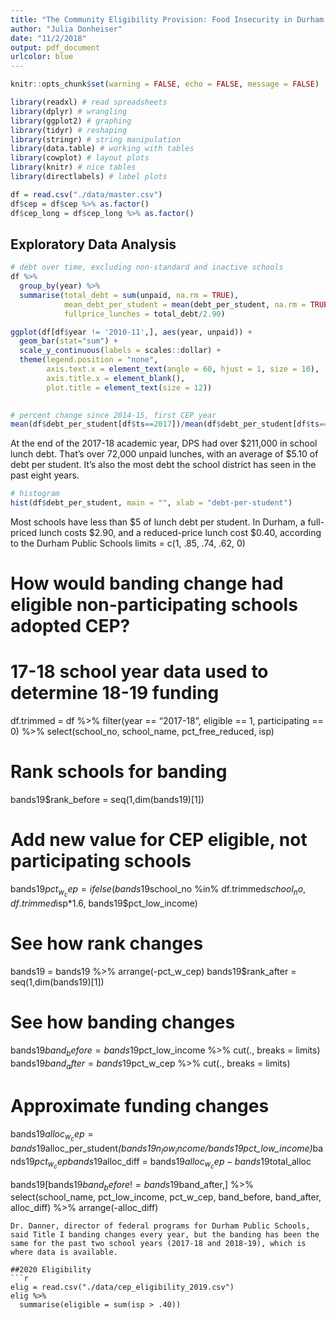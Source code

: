 ```yaml
---
title: "The Community Eligibility Provision: Food Insecurity in Durham Public Schools"
author: "Julia Donheiser"
date: "11/2/2018"
output: pdf_document
urlcolor: blue
---
```


```r
knitr::opts_chunk$set(warning = FALSE, echo = FALSE, message = FALSE)

library(readxl) # read spreadsheets
library(dplyr) # wrangling
library(ggplot2) # graphing
library(tidyr) # reshaping
library(stringr) # string manipulation
library(data.table) # working with tables
library(cowplot) # layout plots
library(knitr) # nice tables
library(directlabels) # label plots

df = read.csv("./data/master.csv")
df$cep = df$cep %>% as.factor()
df$cep_long = df$cep_long %>% as.factor()
```

## Exploratory Data Analysis
```r
# debt over time, excluding non-standard and inactive schools
df %>%
  group_by(year) %>%
  summarise(total_debt = sum(unpaid, na.rm = TRUE),
            mean_debt_per_student = mean(debt_per_student, na.rm = TRUE),
            fullprice_lunches = total_debt/2.90)

ggplot(df[df$year != '2010-11',], aes(year, unpaid)) + 
  geom_bar(stat="sum") +
  scale_y_continuous(labels = scales::dollar) +
  theme(legend.position = "none",
        axis.text.x = element_text(angle = 60, hjust = 1, size = 10),
        axis.title.x = element_blank(),
        plot.title = element_text(size = 12))
  

# percent change since 2014-15, first CEP year
mean(df$debt_per_student[df$ts==2017])/mean(df$debt_per_student[df$ts==2014])
```
At the end of the 2017-18 academic year, DPS had over \$211,000 in school lunch debt. That's over 72,000 unpaid lunches, with an average of \$5.10 of debt per student. It's also the most debt the school district has seen in the past eight years.

```r
# histogram
hist(df$debt_per_student, main = "", xlab = "debt-per-student")
```
Most schools have less than \$5 of lunch debt per student. In Durham, a full-priced lunch costs \$2.90, and a reduced-price lunch cost \$0.40, according to the Durham Public Schools \href{https://www.dpsnc.net/site/handlers/filedownload.ashx?moduleinstanceid=196&dataid=173&FileName=2018-19%20FR%20Lunch%20App_Eng.pdf}{website}. That's about two unpaid full-priced lunches per student, or just over 12 unpaid reduced-price lunches per student. For the rest of my EDA, I'll delve into which schools have more debt and whether we can find systematic issues. I'll also be looking at schools that are part of the Community Eligibility Provision, which means all students receive free lunch.

###Debt and Demographics
```r
# scatterplot of debt vs. pct needy
ggplot(df[df$cep == 0,], aes(pct_free_reduced, debt_per_student)) +
  geom_point(aes(col = cep_long)) +
  xlab("percent students with free and reduced lunch") +
  ylab("debt-per-student") +
  geom_smooth(method = "lm", se = FALSE)

# scatterplot of debt vs. pct black
g1 = ggplot(df[df$cep == 0,], aes(pct_black, debt_per_student)) +
  geom_point(aes(col = cep_long)) +
  xlab("Percent Black") +
  ylab("debt-per-student") +
  geom_smooth(method = "lm", se = FALSE)

# scatterplot of debt vs. pct hispanic
g2 = ggplot(df[df$cep == 0,], aes(pct_hispanic, debt_per_student)) +
  geom_point(aes(col = cep_long)) +
  xlab("Percent Hispanic") +
  ylab("debt-per-student") +
  geom_smooth(method = "lm", se = FALSE)

# scatterplot of debt vs. pct white
g3 = ggplot(df[df$cep == 0,], aes(pct_white, debt_per_student)) +
  geom_point(aes(col = cep_long)) +
  xlab("Percent White") +
  ylab("debt-per-student") +
  geom_smooth(method = "lm", se = FALSE)

plot_grid(g1, g2, g3, ncol = 3)

ggplot(df[df$cep == 0,], aes(pct_minority, debt_per_student)) +
  geom_point(aes(col = cep_long)) +
  xlab("Percent Minority") +
  ylab("debt-per-student") +
  geom_smooth(method = "lm", se = FALSE)

g1 = ggplot(df, aes(pct_white, pct_black)) +
  geom_point(aes(col = cep_long)) +
  geom_smooth(method = "lm", se = FALSE) +
  xlab("Percent White") +
  ylab("Percent Black")

g2 = ggplot(df, aes(pct_white, pct_hispanic)) +
  geom_point(aes(col = cep_long)) +
  geom_smooth(method = "lm", se = FALSE) +
  xlab("Percent White") +
  ylab("Percent Hispanic")

g3 = ggplot(df, aes(pct_black, pct_hispanic)) +
  geom_point(aes(col = cep_long)) +
  geom_smooth(method = "lm", se = FALSE) +
  xlab("Percent Black") +
  ylab("Percent Hispanic")

plot_grid(g1, g2, g3, ncol = 3)

ggplot(df, aes(pct_minority, pct_white)) +
  geom_point(aes(col = cep_long)) +
  geom_smooth(method = "lm", se = FALSE) +
  xlab("Percent Minority") +
  ylab("Percent White")
```

There is a weak positive correlation between the percentage of students who have free and reduced price lunch and the debt-per-student at each school. It looks like schools with CEP status generally have a higher percentage of students on free/reduced lunch. As for demographics, there is also a weak positive correlation between the percentage of black students and debt-per-student. Conversely, there is a weak negative correlation between the percent of white students and debt-per-student. There doesn't appear to be a much of a relationship between the percentage of hispanic students and debt-per-student. That being said, if we look at the total percentage of minority students --- the percentage of black \textit{and} hispanic students --- there is a positive correlation with debt-per-student. Schools that CEP status are also starkly segregated, with very few white students and primarily black and hispanic students.

###Debt over time
```r
# debt by school over time
p1 = ggplot(df, aes(year, unpaid, group = school_no, col = cep_long)) +
  geom_point(aes(col=cep)) +
  geom_line() +
  ylab("total debt") +
  ggtitle("Total Debt by School") +
  scale_y_continuous(labels = scales::dollar) +
  theme(legend.position = "none",
        axis.text.x = element_text(angle = 60, hjust = 1, size = 10),
        axis.title.x = element_blank(),
        plot.title = element_text(size = 12)) +
  facet_wrap(~ cep_long, nrow = 2)

# debt/student over time
p2 = ggplot(df, aes(year, debt_per_student, group = school_no, col = cep_long)) +
  geom_point(aes(col=cep)) +
  geom_line() +
  ylab("debt per student") +
  ggtitle("Debt per Student by School") +
  scale_y_continuous(labels = scales::dollar) +
  theme(legend.position = "none",
        axis.text.x = element_text(angle = 60, hjust = 1, size = 10),
        axis.title.x = element_blank(),
        plot.title = element_text(size = 12)) +
  facet_wrap(~ cep_long, nrow = 2)

plot_grid(p1, p2)
```

Schools with CEP status generally had a large amount of debt until the 2014-15 school year, when they gained CEP status. That being said, other schools with similar amounts of debt did not gain CEP status.

###Demographics and need
```r
g1 = ggplot(df[df$cep == 0,], aes(pct_white, pct_free_reduced)) +
  geom_point(aes(col = cep_long)) +
  geom_smooth(method = "lm", se = FALSE) +
  xlab("Percent White") +
  ylab("percent students with free and reduced lunch")

g2 = ggplot(df[df$cep == 0,], aes(pct_hispanic, pct_free_reduced)) +
  geom_point(aes(col = cep_long)) +
  geom_smooth(method = "lm", se = FALSE) +
  xlab("Percent Hispanic") +
  ylab("percent students with free and reduced lunch")

g3 = ggplot(df[df$cep == 0,], aes(pct_black, pct_free_reduced)) +
  geom_point(aes(col = cep_long)) +
  geom_smooth(method = "lm", se = FALSE) +
  xlab("Percent Black") +
  ylab("percent students with free and reduced lunch")

g4 = ggplot(df[df$cep == 0,], aes(pct_minority, pct_free_reduced)) +
  geom_point(aes(col = cep_long)) +
  geom_smooth(method = "lm", se = FALSE) +
  xlab("Percent Minority") +
  ylab("percent students with free and reduced lunch")

plot_grid(g1, g2, g3, g4, ncol = 4)
```

We can also see that race is a proxy for need. The percentage of black and hispanic schools have a strong, positive correlation with the percentage of students on free and reduced price lunch. For white students, this relationship is strong and negative.

###Locale and debt, race
```r
b1 = ggplot(df[df$cep == 0,], aes(urban_centric_locale, unpaid)) +
  geom_boxplot()

b2 = ggplot(df[df$cep == 0,], aes(urban_centric_locale, debt_per_student)) +
  geom_boxplot()

plot_grid(b1, b2, ncol = 2)
```
There don't seem to be major differences in debt by location.

```r
b1 = ggplot(df, aes(urban_centric_locale, pct_white)) +
  geom_boxplot() +
  ylim(c(0,1))

b2 = ggplot(df, aes(urban_centric_locale, pct_black)) +
  geom_boxplot() +
  ylim(c(0,1))

b3 = ggplot(df, aes(urban_centric_locale, pct_hispanic)) +
  geom_boxplot() +
  ylim(c(0,1))

b4 = ggplot(df, aes(urban_centric_locale, pct_minority)) +
  geom_boxplot() +
  ylim(c(0,1))

plot_grid(b1, b2, b3, b4, ncol = 4)
```
On average, we also don't see any major differences in race by locale. However, there is a subset of rural schools that seem to primarily be white.

###Debt and grade
```r
df %>%
  filter(cep == 0) %>%
  group_by(grade_clean) %>%
  summarise(mean_debt = mean(unpaid),
            mean_dps = mean(debt_per_student))

debtByGrade = df %>%
  filter(cep == 0) %>%
  group_by(year, grade_clean) %>%
  summarise(mean_dps = mean(debt_per_student))

ggplot(debtByGrade, aes(year, mean_dps, group=grade_clean, col=grade_clean)) +
  geom_point() +
  geom_line() +
  ylab("Debt per Student") +
  ggtitle("Debt per Student by Grade Level") +
  scale_y_continuous(labels = scales::dollar) +
  theme(axis.text.x = element_text(angle = 60, hjust = 1, size = 10),
        axis.title.x = element_blank(),
        plot.title = element_text(size = 12))
```
On average, high schools have the most total debt. However, middle schools, on average, have the most debt per student.

```r
b1 = ggplot(df[df$cep == 0,], aes(grade_clean, unpaid)) +
  geom_boxplot()

b2 = ggplot(df[df$cep == 0,], aes(grade_clean, debt_per_student)) +
  geom_boxplot()

plot_grid(b1, b2, ncol = 2)
```

##CEP Schools
In this section, I explore the differences between schools that gained CEP status and schools that did not.

###Eligibility
```r
# CEP as factor
df$cep = df$cep %>% as.character() %>% as.numeric()

# Eligibility and participation counts
df %>%
  summarise(eligible = sum(eligible, na.rm = TRUE),
            participating = sum(participating, na.rm = TRUE))
```

###Eligible but non-participating CEP schools
```r
# total debt for eligible but not participating schools
df %>%
  filter(ts==2017) %>%
  group_by(eligible, participating) %>%
  summarise(n = n(),
            unpaid = sum(unpaid),
            mean_dps = round(mean(debt_per_student),2),
            avg_free_reduced = round(mean(pct_free_reduced),2),
            avg_pct_minority = round(mean(pct_minority),2))

# percentage of total 2017-18 debt from CEP eligible but not participating schools
sum(df$unpaid[(df$ts==2017) & (df$eligible==1) & (df$participating==0)])/sum(df$unpaid[df$ts==2017])
```
Last year, debt was concentrated in schools that were not eligible to participate in the CEP program. However, eligible but non-participating CEP schools accounted for nearly 40 percent of all debt in Durham county.

###CEP Status and Grade Level
```r
df %>%
  filter(ts==2017) %>%
  group_by(grade_clean, eligible, participating) %>%
  summarise(n = n(),
            unpaid = sum(unpaid),
            mean_dps = round(mean(debt_per_student),2)) %>%
  arrange(-mean_dps)

df %>%
  filter(ts==2017) %>%
  group_by(grade_clean, eligible, participating) %>%
  summarise(n = n(),
            unpaid = sum(unpaid),
            mean_dps = round(mean(debt_per_student),2)) %>%
  arrange(-unpaid)
```
Last year, all but one of the CEP schools were elementary schools. We also see that no middle schools participated in the CEP program, but the six that were eligible & non-participating had the most debt per student--nearly twice that of eligible but non-participating elementary schools. Eligible and non-participating high-schools, however, had relatively low debt per student at just $2.90 of unpaid meals per student. The overall debt for those schools was also fairly low.

```r
# indicator for whether school was eligible to participate in 2017-18
el17 = df$school_no[(df$eligible==1) & (df$ts==2017)]
df$elig_long = 0
df$elig_long[df$school_no %in% el17] = 1

ggplot(df[df$elig_long==1,], aes(year,debt_per_student, group=school_name, col=cep_long)) +
  geom_point() +
  geom_line() +
  ylab("debt per student") +
  xlab("year") +
  ggtitle("debt per student among schools that were cep eligible in 2017-18") +
  geom_dl(aes(label=school_name), method = list("last.points")) +
  scale_y_continuous(labels = scales::dollar) +
  scale_x_discrete(limits=c(levels(df$year),"")) + 
  annotate("rect", xmin = "2013-14", xmax = "2014-15", ymin = -Inf, ymax = Inf,
             alpha = 0.2, fill = "pink") +  
  theme(axis.text.x = element_text(angle = 60, hjust = 1, size = 10),
        axis.title.x = element_blank(),
        plot.title = element_text(size = 12))

ggplot(df[df$elig_long==1,], aes(year,unpaid, group=school_name, col=cep_long)) +
  geom_point() +
  geom_line() +
  ylab("total debt") +
  xlab("year") +
  ggtitle("school lunch debt among schools that were cep eligible in 2017-18") +
  geom_dl(aes(label=school_name), method = list("last.points")) +
  scale_y_continuous(labels = scales::dollar) +
  scale_x_discrete(limits=c(levels(df$year),"")) + 
  annotate("rect", xmin = "2013-14", xmax = "2014-15", ymin = -Inf, ymax = Inf,
             alpha = 0.2, fill = "pink") +  
  theme(axis.text.x = element_text(angle = 60, hjust = 1, size = 10),
        axis.title.x = element_blank(),
        plot.title = element_text(size = 12))

ggplot(df[df$cep_long==1,], aes(year,unpaid, group=school_name)) +
  geom_point(aes(col=cep)) +
  geom_line() +
  ylab("total debt") +
  xlab("year") +
  ggtitle("school lunch debt among schools that have participated in CEP") +
  geom_dl(aes(label=school_name), method = list("first.points")) +
  scale_y_continuous(labels = scales::dollar) +
  scale_x_discrete(limits=c("","",levels(df$year))) +
  annotate("rect", xmin = "2013-14", xmax = "2014-15", ymin = -Inf, ymax = Inf,
             alpha = 0.2, fill = "pink") +  
  theme(axis.text.x = element_text(angle = 60, hjust = 1, size = 10),
        axis.title.x = element_blank(),
        plot.title = element_text(size = 12))

ggplot(df[df$cep_long==1,], aes(year,debt_per_student, group=school_name)) +
  geom_point(aes(col=cep)) +
  geom_line() +
  ylab("debt per student") +
  xlab("year") +
  ggtitle("debt per student among schools that have participated in CEP") +
  geom_dl(aes(label=school_name), method = list("first.points")) +
  scale_y_continuous(labels = scales::dollar) +
  scale_x_discrete(limits=c("","",levels(df$year))) + 
  annotate("rect", xmin = "2013-14", xmax = "2014-15", ymin = -Inf, ymax = Inf,
             alpha = 0.2, fill = "pink") +
  theme(axis.text.x = element_text(angle = 60, hjust = 1, size = 10),
        axis.title.x = element_blank(),
        plot.title = element_text(size = 12))
```

###Percent Minority
```r
df %>%
  group_by(cep_long) %>%
  summarise(mean_minority = mean(pct_minority))
```
CEP schools also have a higher concentration of minority students, on average.

###Debt before CEP status
```r
# TODO: quantify debt among CEP schools the year before they enrolled in the program
# this is a slightly inaccurate representation of total debt
df %>%
  filter(ts < 2015) %>%
  group_by(cep_long) %>%
  summarise(mean_dps = mean(debt_per_student),
            mean_debt = mean(unpaid))
```
CEP schools also had, on average, higher debt and more debt per student than non-CEP schools prior to CEP assignments.

##Individual school analysis
###Neal Middle
```r
df %>%
  filter(school_name == "Neal") %>%
  select(year, unpaid, debt_per_student)
```

##CEP vs. ISP comparison
###Comparing Percentages
```r
df$isp_diff = df$isp*1.6 - df$pct_free_reduced

df %>%
  filter(ts >= 2015,
         eligible == 1,
         participating == 0) %>%
  group_by(school_name,
           school_no) %>%
  summarise(diff = mean(isp_diff)*100) %>%
  arrange(-diff)

df %>%
  filter(year == "2017-18",
         eligible == 1,
         participating == 0) %>%
  select(school_name, pct_free_reduced, isp, isp_diff) %>%
  arrange(-school_name)
```

###Banding
```r
# Calculate Title 1 banding for 2018-19
bands19 = read.csv("./data/banding_1819.csv")

fps19 = bands19$alloc_per_student %>% unique()
limits19 = c()
for(i in 1:length(fps19)) {
  limits19[i] = max(bands19$pct_low_income[bands19$alloc_per_student==fps19[i]])
}

# Calculate Title 1 banding for 2018-19
bands18 = read.csv("./data/banding_1718.csv")

fps18 = bands18$alloc_per_student %>% unique()
limits18 = c()
for(i in 1:length(fps18)) {
  limits18[i] = max(bands18$pct_low_income[bands18$alloc_per_student==fps18[i]])
}

limits18
limits19

## TODO: recalculate FRP percentages for schools with CEP in years where < 20% for reduced (set = 0)

limits = c(1, .85, .74, .62, 0)

# How would banding change had eligible non-participating schools adopted CEP?
# 17-18 school year data used to determine 18-19 funding
df.trimmed = df %>%
  filter(year == "2017-18",
         eligible == 1,
         participating == 0) %>%
  select(school_no, school_name, pct_free_reduced, isp)

# Rank schools for banding
bands19$rank_before = seq(1,dim(bands19)[1])

# Add new value for CEP eligible, not participating schools
bands19$pct_w_cep = ifelse(bands19$school_no %in% df.trimmed$school_no,
                           df.trimmed$isp*1.6,
                           bands19$pct_low_income)

# See how rank changes
bands19 = bands19 %>% arrange(-pct_w_cep)
bands19$rank_after = seq(1,dim(bands19)[1])

# See how banding changes
bands19$band_before = bands19$pct_low_income %>%
  cut(., breaks = limits)
bands19$band_after = bands19$pct_w_cep %>%
  cut(., breaks = limits)

# Approximate funding changes
bands19$alloc_w_cep = bands19$alloc_per_student*(bands19$n_low_income/bands19$pct_low_income)*bands19$pct_w_cep
bands19$alloc_diff = bands19$alloc_w_cep - bands19$total_alloc 

bands19[bands19$band_before != bands19$band_after,] %>%
  select(school_name, pct_low_income, pct_w_cep, band_before, band_after, alloc_diff) %>%
  arrange(-alloc_diff)
```
Dr. Danner, director of federal programs for Durham Public Schools, said Title I banding changes every year, but the banding has been the same for the past two school years (2017-18 and 2018-19), which is where data is available.

##2020 Eligibility
```r
elig = read.csv("./data/cep_eligibility_2019.csv")
elig %>%
  summarise(eligible = sum(isp > .40))
```